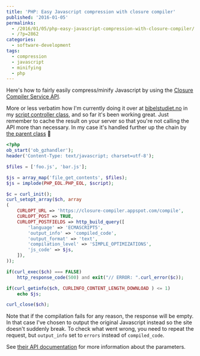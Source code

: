---
title: 'PHP: Easy Javascript compression with closure compiler'
published: '2016-01-05'
permalinks:
  - /2016/01/05/php-easy-javascript-compression-with-closure-compiler/
  - /?p=2862
categories:
  - software-development
tags:
  - compression
  - javascript
  - minifying
  - php
---

Here's how to fairly easily compress/minify Javascript by using the <a href="https://developers.google.com/closure/compiler/docs/api-tutorial1">Closure Compiler Service API</a>.

More or less verbatim how I'm currently doing it over at <a href="http://bibelstudiet.no">bibelstudiet.no</a> in my <a href="https://bitbucket.org/sdaweb/bibelstudiet.no/src/master/src/Controller/Javascript.php">script controller class</a>, and so far it's been working great. Just remember to cache the result on your server so that you're not calling the API more than necessary. In my case it's handled further up the chain by <a href="https://bitbucket.org/sdaweb/bibelstudiet.no/src/master/src/CachedController.php">the parent class</a> 🙂

```php
<?php
ob_start('ob_gzhandler');
header('Content-Type: text/javascript; charset=utf-8');

$files = ['foo.js', 'bar.js'];

$js = array_map('file_get_contents', $files);
$js = implode(PHP_EOL.PHP_EOL, $script);

$c = curl_init();
curl_setopt_array($ch, array
(
    CURLOPT_URL => 'https://closure-compiler.appspot.com/compile',
    CURLOPT_POST => TRUE,
    CURLOPT_POSTFIELDS => http_build_query([
        'language' => 'ECMASCRIPT5',
        'output_info' => 'compiled_code',
        'output_format' => 'text',
        'compilation_level' => 'SIMPLE_OPTIMIZATIONS',
        'js_code' => $js,
    ]),
));

if(curl_exec($ch) === FALSE)
    http_response_code(500) and exit("// ERROR: ".curl_error($c));

if(curl_getinfo($ch, CURLINFO_CONTENT_LENGTH_DOWNLOAD ) <= 1)
    echo $js;

curl_close($ch);
```

Note that if the compilation fails for any reason, the response will be empty. In that case I've chosen to output the original Javascript instead so the site doesn't suddenly break. To check what went wrong, you need to repeat the request, but `output_info` set to `errors` instead of `compiled_code`.

See <a href="https://developers.google.com/closure/compiler/docs/api-ref">their API documentation</a> for more information about the parameters.
